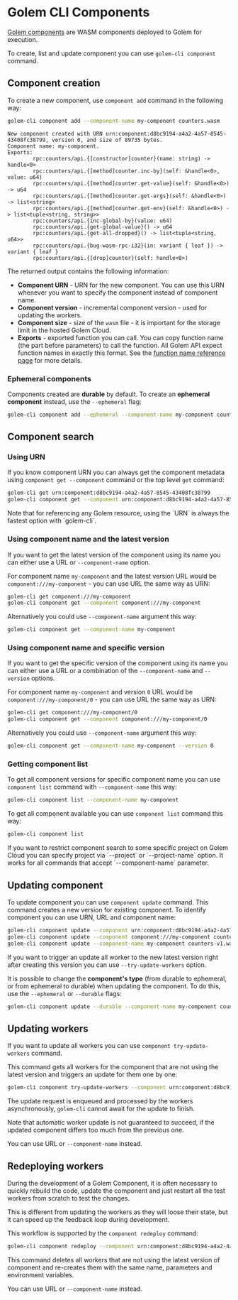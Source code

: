 
# Golem CLI Components

[Golem components](/docs/concepts/components) are WASM components deployed to Golem for execution.

To create, list and update component you can use `golem-cli component` command.

## Component creation

To create a new component, use `component add` command in the following way:

```bash
golem-cli component add --component-name my-component counters.wasm
```

```
New component created with URN urn:component:d8bc9194-a4a2-4a57-8545-43408fc38799, version 0, and size of 89735 bytes.
Component name: my-component.
Exports:
        rpc:counters/api.{[constructor]counter}(name: string) -> handle<0>
        rpc:counters/api.{[method]counter.inc-by}(self: &handle<0>, value: u64)
        rpc:counters/api.{[method]counter.get-value}(self: &handle<0>) -> u64
        rpc:counters/api.{[method]counter.get-args}(self: &handle<0>) -> list<string>
        rpc:counters/api.{[method]counter.get-env}(self: &handle<0>) -> list<tuple<string, string>>
        rpc:counters/api.{inc-global-by}(value: u64)
        rpc:counters/api.{get-global-value}() -> u64
        rpc:counters/api.{get-all-dropped}() -> list<tuple<string, u64>>
        rpc:counters/api.{bug-wasm-rpc-i32}(in: variant { leaf }) -> variant { leaf }
        rpc:counters/api.{[drop]counter}(self: handle<0>)
```

The returned output contains the following information:

- **Component URN** - URN for the new component. You can use this URN whenever you want to specify the component instead of component name.
- **Component version** - incremental component version - used for updating the workers.
- **Component size** - size of the `wasm` file - it is important for the storage limit in the hosted Golem Cloud.
- **Exports** - exported function you can call. You can copy function name (the part before parameters) to call the function. All Golem API expect function names in exactly this format. See the [function name reference page](/docs/function-names) for more details.

### Ephemeral components

Components created are **durable** by default. To create an **ephemeral component** instead, use the `--ephemeral` flag:

```bash
golem-cli component add --ephemeral --component-name my-component counters.wasm
```

## Component search

### Using URN

If you know component URN you can always get the component metadata using `component get --component` command or the top level `get` command:

```bash
golem-cli get urn:component:d8bc9194-a4a2-4a57-8545-43408fc38799
golem-cli component get --component urn:component:d8bc9194-a4a2-4a57-8545-43408fc38799
```

<Callout>
  Note that for referencing any Golem resource, using the `URN` is always the fastest option with
  `golem-cli`.
</Callout>

### Using component name and the latest version

If you want to get the latest version of the component using its name you can either use a URL or `--component-name` option.

For component name `my-component` and the latest version URL would be `component:///my-component` - you can use URL the same way as URN:

```bash
golem-cli get component:///my-component
golem-cli component get --component component:///my-component
```

Alternatively you could use `--component-name` argument this way:

```bash
golem-cli component get --component-name my-component
```

### Using component name and specific version

If you want to get the specific version of the component using its name you can either use a URL or a combination of the `--component-name` and `--version` options.

For component name `my-component` and version `0` URL would be `component:///my-component/0` - you can use URL the same way as URN:

```bash
golem-cli get component:///my-component/0
golem-cli component get --component component:///my-component/0
```

Alternatively you could use `--component-name` argument this way:

```bash
golem-cli component get --component-name my-component --version 0
```

### Getting component list

To get all component versions for specific component name you can use `component list` command with `--component-name` this way:

```bash
golem-cli component list --component-name my-component
```

To get all component available you can use `component list` command this way:

```bash
golem-cli component list
```

<Callout>
  If you want to restrict component search to some specific project on Golem Cloud you can specify
  project via `--project` or `--project-name` option. It works for all commands that accept
  `--component-name` parameter.
</Callout>

## Updating component

To update component you can use `component update` command. This command creates a new version for existing component.
To identify component you can use URN, URL and component name:

```bash
golem-cli component update --component urn:component:d8bc9194-a4a2-4a57-8545-43408fc38799 counters-v1.wasm
golem-cli component update --component component:///my-component counters-v1.wasm
golem-cli component update --component-name my-component counters-v1.wasm
```

If you want to trigger an update all worker to the new latest version right after creating this version you can use `--try-update-workers` option.

It is possible to change the **component's type** (from durable to ephemeral, or from ephemeral to durable) when
updating the component. To do this, use the `--ephemeral` or `--durable` flags:

```bash
golem-cli component update --durable --component-name my-component counters-v2.wasm
```

## Updating workers

If you want to update all workers you can use `component try-update-workers` command.

This command gets all workers for the component that are not using the latest version and triggers an update for them one by one:

```bash
golem-cli component try-update-workers --component urn:component:d8bc9194-a4a2-4a57-8545-43408fc38799
```

The update request is enqueued and processed by the workers asynchronously, `golem-cli` cannot await for the update to finish.

<Callout type="warning">
  Note that automatic worker update is not guaranteed to succeed, if the updated component differs
  too much from the previous one.
</Callout>

<Callout>You can use URL or `--component-name` instead.</Callout>

## Redeploying workers

During the development of a Golem Component, it is often necessary to quickly rebuild the code, update the component and just restart all the test workers from scratch to test the changes.

This is different from updating the workers as they will loose their state, but it can speed up the feedback loop during development.

This workflow is supported by the `component redeploy` command:

```bash
golem-cli component redeploy --component urn:component:d8bc9194-a4a2-4a57-8545-43408fc38799
```

This command deletes all workers that are not using the latest version of component and re-creates them with the same name, parameters and environment variables.

<Callout>You can use URL or `--component-name` instead.</Callout>
